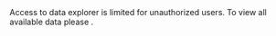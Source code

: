 
<span>
  Access to data explorer is limited for unauthorized users. To view all
  available data please <Link label="sign in" url="/login" />.
</span>
